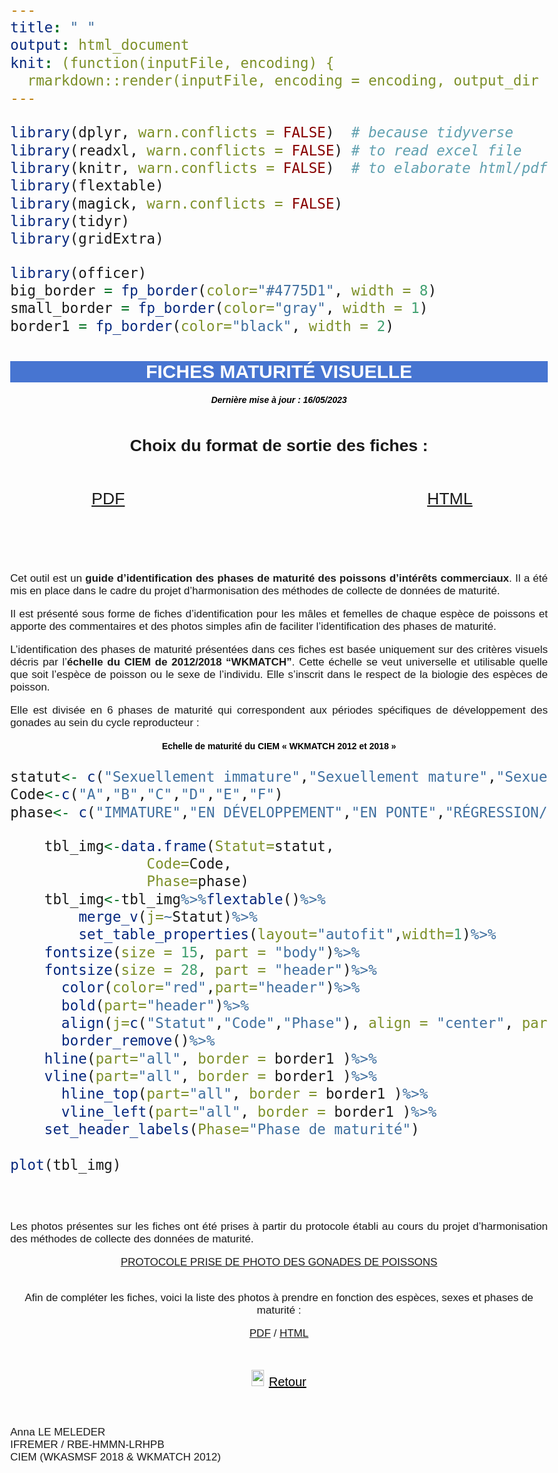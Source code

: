 ```yaml
---
title: " "
output: html_document
knit: (function(inputFile, encoding) {
  rmarkdown::render(inputFile, encoding = encoding, output_dir = "../docs/") })
---
```

```r
library(dplyr, warn.conflicts = FALSE)  # because tidyverse
library(readxl, warn.conflicts = FALSE) # to read excel file
library(knitr, warn.conflicts = FALSE)  # to elaborate html/pdf
library(flextable)
library(magick, warn.conflicts = FALSE)
library(tidyr)
library(gridExtra)

library(officer)
big_border = fp_border(color="#4775D1", width = 8)
small_border = fp_border(color="gray", width = 1)
border1 = fp_border(color="black", width = 2)
```

<html>
<head>
<style media="all"> 
  body {
        /* to centre page on screen*/
        margin-left: auto;
        margin-right: auto;
        font-family: sans-serif;
        font-size: 20pt;
    }
    h1{
    color:white;
    font-size:30px;
    background-color:#4775D1;
    font-weight:700;
    text-align: center;
    }
    h2{
    font-size:25px;
    background-color:#E6E6FF;
    font-weight:600;
    }
    h3{
    color:black;
    font-size:14px;
    font-weight:900;
    font-weight: bold;
    }
    hr{
    color:#4775D1;
    height:8px;
    background-color:#4775D1;
    }
    h4{
    font-size:14px;
    color:black;
    }
    p{
    font-size:
    17px;
    }
    caption{
    font-weight:1000;
    line-height: 26pt;
    }
    </style>

<title>Page Title</title>
</head>
<body>
<h1>FICHES MATURITÉ VISUELLE</h1>
<center>
<h4>*Dernière mise à jour : 16/05/2023*</h4>
</center>
\
<center>
**Choix du format de sortie des fiches : **
</center>
\

:::::::::::::: {.columns}
::: {.column width="40%"}

<center>
[PDF](FRPDF_MG.html)
</center>

:::
::: {.column width="20%"}

\

:::
::: {.column width="40%"}

<center>
[HTML](FRHTML_MG.html)
</center>

:::
::::::::::::::

\
\
<div style="text-align: justify"> 
  Cet outil est un **guide d'identification des phases de maturité des poissons d'intérêts commerciaux**. Il a été mis en place dans le cadre du projet d'harmonisation des méthodes de collecte de données de maturité.

  Il est présenté sous forme de fiches d'identification pour les mâles et femelles de chaque espèce de poissons et apporte des commentaires et des photos simples afin de faciliter l'identification des phases de maturité.

  L'identification des phases de maturité présentées dans ces fiches est basée uniquement sur des critères visuels décris par l'**échelle du CIEM de 2012/2018 "WKMATCH"**. Cette échelle se veut universelle et utilisable quelle que soit l'espèce de poisson ou le sexe de l'individu. Elle s'inscrit dans le respect de la biologie des espèces de poisson. 
  
  Elle est divisée en 6 phases de maturité qui correspondent aux périodes spécifiques de développement des gonades au sein du cycle reproducteur : 
</div>
<center>
<h3>Echelle de maturité du CIEM « WKMATCH 2012 et 2018 »</h3>
</center>

```r
statut<- c("Sexuellement immature","Sexuellement mature","Sexuellement mature","Sexuellement mature","Sexuellement mature","Sexuellement mature")
Code<-c("A","B","C","D","E","F")
phase<- c("IMMATURE","EN DÉVELOPPEMENT","EN PONTE","RÉGRESSION/RÉGÉNÉRATION","OMISSION DE PONTE","ANORMAL")

	tbl_img<-data.frame(Statut=statut,
			    Code=Code,
			    Phase=phase)
	tbl_img<-tbl_img%>%flextable()%>%
		merge_v(j=~Statut)%>%
		set_table_properties(layout="autofit",width=1)%>%
    fontsize(size = 15, part = "body")%>%
    fontsize(size = 28, part = "header")%>%
	  color(color="red",part="header")%>%
	  bold(part="header")%>%
	  align(j=c("Statut","Code","Phase"), align = "center", part = "all")%>%
	  border_remove()%>%
    hline(part="all", border = border1 )%>%
    vline(part="all", border = border1 )%>%
	  hline_top(part="all", border = border1 )%>%
	  vline_left(part="all", border = border1 )%>%
    set_header_labels(Phase="Phase de maturité")
	
plot(tbl_img)
```

\
<div style="text-align: justify">

  Les photos présentes sur les fiches ont été prises à partir du protocole établi au cours du projet d'harmonisation des méthodes de collecte des données de maturité.

<center>

[PROTOCOLE PRISE DE PHOTO DES GONADES DE POISSONS](FR_P.pdf){target="_blank"}

\
  Afin de compléter les fiches, voici la liste des photos à prendre en fonction des espèces, sexes et phases de maturité :
  

[PDF](PhotoàPrendreGM.pdf){target="_blank"}
/
[HTML](PhotoàPrendreGM.html){target="_blank"}

\
![](../data/Photo_Guides/GoBack.png){height=26px width=20px} <a href="#" onclick="history.go(-1)" style="color:black;font-size:20px;">Retour</a>
</center>
\
\
Anna LE MELEDER  
IFREMER / RBE-HMMN-LRHPB  
CIEM (WKASMSF 2018 & WKMATCH 2012)
</div>
</body>
</html>
